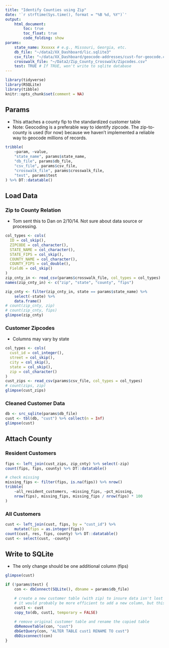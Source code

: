 ```yaml
---
title: "Identify Counties using Zip"
date: '`r strftime(Sys.time(), format = "%B %d, %Y")`'
output: 
    html_document:
        toc: true
        toc_float: true
        code_folding: show
params:
    state_name: Xxxxxx # e.g., Missouri, Georgia, etc.
    db_file: "~/data2/XX_Dashboard/lic.sqlite3"
    csv_file: "~/data/XX_Dashboard/geocode-addresses/cust-for-geocode.csv"
    crosswalk_file: "~/Data2/Zip_County_Crosswalk/Zipcodes.csv"
    test: TRUE # If TRUE, won't write to sqlite database
---
```


```r
library(tidyverse)
library(RSQLite)
library(tibble)
knitr::opts_chunk$set(comment = NA)
```

## Params

- This attaches a county fip to the standardized customer table
- Note: Geocoding is a preferable way to identify zipcode. The zip-to-county is used (for now) because we haven't implemented a reliable way to geocode millions of records.

```r
tribble(
    ~param, ~value,
    "state_name", params$state_name,
    "db_file", params$db_file,
    "csv_file", params$csv_file, 
    "crosswalk_file", params$crosswalk_file,
    "test", params$test
) %>% DT::datatable()
```

## Load Data

### Zip to County Relation

- Tom sent this to Dan on 2/10/14. Not sure about data source or processing.

```r
col_types <- cols(
  ID = col_skip(),
  ZIPCODE = col_character(),
  STATE_NAME = col_character(),
  STATE_FIPS = col_skip(),
  COUNTY_NAME = col_character(),
  COUNTY_FIPS = col_double(),
  Field6 = col_skip()
)
zip_cnty_in <- read_csv(params$crosswalk_file, col_types = col_types)
names(zip_cnty_in) <- c("zip", "state", "county", "fips")

zip_cnty <- filter(zip_cnty_in, state == params$state_name) %>% 
    select(-state) %>%
    data.frame()
# count(zip_cnty, zip)
# count(zip_cnty, fips)
glimpse(zip_cnty)
```

### Customer Zipcodes

- Columns may vary by state

```r
col_types <- cols(
  cust_id = col_integer(),
  street = col_skip(),
  city = col_skip(),
  state = col_skip(),
  zip = col_character()
)
cust_zips <- read_csv(params$csv_file, col_types = col_types)
# count(zips, zip)
glimpse(cust_zips)
```

### Cleaned Customer Data

```r
db <- src_sqlite(params$db_file)
cust <- tbl(db, "cust") %>% collect(n = Inf)
glimpse(cust)
```

## Attach County

### Resident Customers

```r
fips <- left_join(cust_zips, zip_cnty) %>% select(-zip)
count(fips, fips, county) %>% DT::datatable()

# check missing
missing_fips <- filter(fips, is.na(fips)) %>% nrow()
tribble(
    ~all_resident_customers, ~missing_fips, ~pct_missing,
    nrow(fips), missing_fips, missing_fips / nrow(fips) * 100
)
```

### All Customers

```r
cust <- left_join(cust, fips, by = "cust_id") %>%
    mutate(fips = as.integer(fips))
count(cust, res, fips, county) %>% DT::datatable()
cust <- select(cust, -county)
```

## Write to SQLite

- The only change should be one additional column (fips)

```r
glimpse(cust)
```

```r
if (!params$test) {
    con <- dbConnect(SQLite(), dbname = params$db_file)

    # create a new customer table (with zip) to insure data isn't lost by mistake
    # it would probably be more efficient to add a new column, but this works
    cust1 <- cust
    copy_to(db, cust1, temporary = FALSE)
    
    # remove original customer table and rename the copied table
    dbRemoveTable(con, "cust")
    dbGetQuery(con, "ALTER TABLE cust1 RENAME TO cust")
    dbDisconnect(con)
}
```

